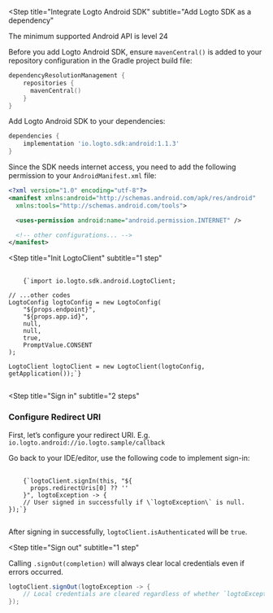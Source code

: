 
<Steps>

<Step
  title="Integrate Logto Android SDK"
  subtitle="Add Logto SDK as a dependency"
>

<InlineNotification>The minimum supported Android API is level 24</InlineNotification>

Before you add Logto Android SDK, ensure `mavenCentral()` is added to your repository configuration in the Gradle project build file:

```kotlin
dependencyResolutionManagement {
    repositories {
      mavenCentral()
    }
}
```

Add Logto Android SDK to your dependencies:

```groovy
dependencies {
    implementation 'io.logto.sdk:android:1.1.3'
}
```

Since the SDK needs internet access, you need to add the following permission to your `AndroidManifest.xml` file:

```xml
<?xml version="1.0" encoding="utf-8"?>
<manifest xmlns:android="http://schemas.android.com/apk/res/android"
  xmlns:tools="http://schemas.android.com/tools">

  <uses-permission android:name="android.permission.INTERNET" />

  <!-- other configurations... -->
</manifest>
```

</Step>

<Step
  title="Init LogtoClient"
  subtitle="1 step"
>

<pre>
  <code className="language-java">
    {`import io.logto.sdk.android.LogtoClient;

// ...other codes
LogtoConfig logtoConfig = new LogtoConfig(
    "${props.endpoint}",
    "${props.app.id}",
    null,
    null,
    true,
    PromptValue.CONSENT
);

LogtoClient logtoClient = new LogtoClient(logtoConfig, getApplication());`}
  </code>
</pre>

</Step>

<Step
  title="Sign in"
  subtitle="2 steps"
>

### Configure Redirect URI

First, let’s configure your redirect URI. E.g. `io.logto.android://io.logto.sample/callback`

<UriInputField name="redirectUris" />

Go back to your IDE/editor, use the following code to implement sign-in:

<pre>
  <code className="language-java">
    {`logtoClient.signIn(this, "${
      props.redirectUris[0] ?? '<your-redirect-uri>'
    }", logtoException -> {
    // User signed in successfully if \`logtoException\` is null.
});`}
  </code>
</pre>

After signing in successfully, `logtoClient.isAuthenticated` will be `true`.

</Step>

<Step
  title="Sign out"
  subtitle="1 step"
>

Calling `.signOut(completion)` will always clear local credentials even if errors occurred.

```java
logtoClient.signOut(logtoException -> {
    // Local credentials are cleared regardless of whether `logtoException` is null.
});
```

</Step>

</Steps>
